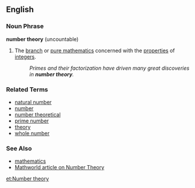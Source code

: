 ==English==

===Noun Phrase===
'''number theory''' (uncountable)
{{wikipedia}}
# {{mathematics}} The [[branch]] or [[pure mathematics]] concerned with the [[properties]] of [[integer]]s.
#: ''Primes and their factorization have driven many great discoveries in '''number theory'''.''

===Related Terms===
*[[natural number]]
*[[number]]
*[[number theoretical]]
*[[prime number]]
*[[theory]]
*[[whole number]]

===See Also===
* [[mathematics]]
* [http://mathworld.wolfram.com/NumberTheory.html Mathworld article on Number Theory]

[[et:Number theory]]